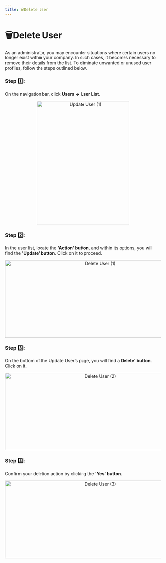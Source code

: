 ```yaml
---
title: 🗑️Delete User
---
```


# 🗑️Delete User

As an administrator, you may encounter situations where certain users no longer exist within your company. In such cases, it becomes necessary to remove their details from the list. To eliminate unwanted or unused user profiles, follow the steps outlined below.

### Step 1️⃣: 
On the navigation bar, click **Users → User List**.

&#x20;    
<p align="center">
  <img 
    src="https://raw.githubusercontent.com/signingclouddev/CentagateDocs/main/image/1.5 Hanbook/update_1.gif" 
    width="300" 
    height="400" 
    alt="Update User (1)"
  />
</p>

### Step 2️⃣: 
In the user list, locate the **'Action' button**, and within its options, you will find the **'Update' button**. Click on it to proceed.

&#x20;    
<p align="center">
  <img 
    src="https://raw.githubusercontent.com/signingclouddev/CentagateDocs/main/image/1.5 Hanbook/delete_1.jpg" 
    width="600" 
    height="250" 
    alt="Delete User (1)"
  />
</p>

### Step 3️⃣: 
On the bottom of the Update User’s page, you will find a **Delete’ button**. Click on it.

&#x20;    
<p align="center">
  <img 
    src="https://raw.githubusercontent.com/signingclouddev/CentagateDocs/main/image/1.5 Hanbook/delete_2.jpg" 
    width="600" 
    height="250" 
    alt="Delete User (2)"
  />
</p>

### Step 4️⃣: 
Confirm your deletion action by clicking the **'Yes' button**.

&#x20;    
<p align="center">
  <img 
    src="https://raw.githubusercontent.com/signingclouddev/CentagateDocs/main/image/1.5 Hanbook/delete_3.png" 
    width="600" 
    height="250" 
    alt="Delete User (3)"
  />
</p>
